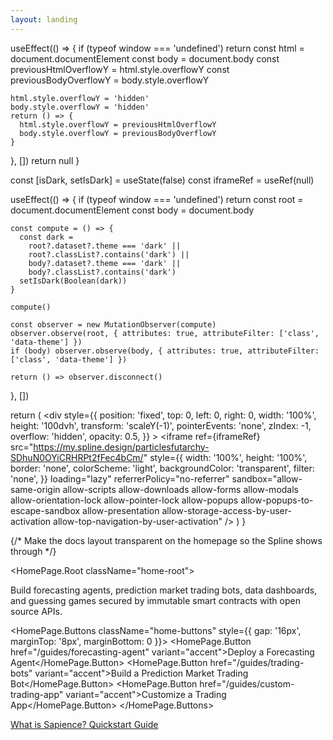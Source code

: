 ```yaml
---
layout: landing
---
```



  useEffect(() => {
    if (typeof window === 'undefined') return
    const html = document.documentElement
    const body = document.body
    const previousHtmlOverflowY = html.style.overflowY
    const previousBodyOverflowY = body.style.overflowY

    html.style.overflowY = 'hidden'
    body.style.overflowY = 'hidden'
    return () => {
      html.style.overflowY = previousHtmlOverflowY
      body.style.overflowY = previousBodyOverflowY
    }
  }, [])
  return null
}

  const [isDark, setIsDark] = useState(false)
  const iframeRef = useRef(null)

  useEffect(() => {
    if (typeof window === 'undefined') return
    const root = document.documentElement
    const body = document.body

    const compute = () => {
      const dark =
        root?.dataset?.theme === 'dark' ||
        root?.classList?.contains('dark') ||
        body?.dataset?.theme === 'dark' ||
        body?.classList?.contains('dark')
      setIsDark(Boolean(dark))
    }

    compute()

    const observer = new MutationObserver(compute)
    observer.observe(root, { attributes: true, attributeFilter: ['class', 'data-theme'] })
    if (body) observer.observe(body, { attributes: true, attributeFilter: ['class', 'data-theme'] })

    return () => observer.disconnect()
  }, [])

  return (
    <div
      style={{
        position: 'fixed',
        top: 0,
        left: 0,
        right: 0,
        width: '100%',
        height: '100dvh',
        transform: 'scaleY(-1)',
        pointerEvents: 'none',
        zIndex: -1,
        overflow: 'hidden',
        opacity: 0.5,
      }}
    >
      <iframe
        ref={iframeRef}
        src="https://my.spline.design/particlesfutarchy-SDhuN0OYiCRHRPt2fFec4bCm/"
        style={{
          width: '100%',
          height: '100%',
          border: 'none',
          colorScheme: 'light',
          backgroundColor: 'transparent',
          filter: 'none',
        }}
        loading="lazy"
        referrerPolicy="no-referrer"
        sandbox="allow-same-origin allow-scripts allow-downloads allow-forms allow-modals allow-orientation-lock allow-pointer-lock allow-popups allow-popups-to-escape-sandbox allow-presentation allow-storage-access-by-user-activation allow-top-navigation-by-user-activation"
      />
    </div>
  )
}

<ThemedSpline />
<DisableDesktopScroll />

{/* Make the docs layout transparent on the homepage so the Spline shows through */}
<style>{`
  .vocs_Content,
  .vocs_DocsLayout_gutterTop,
  .vocs_DocsLayout_content {
    background: transparent !important;
  }

  /* Hide footer on the landing page */
  .vocs_Footer { display: none !important; }

  /* Remove vertical padding from content wrapper on this page */
  .vocs_Content { padding-top: 0 !important; padding-bottom: 0 !important; }

  /* Homepage only: move desktop search button to the far right */
  .vocs_DocsLayout[data-layout='landing'] .vocs_DesktopTopNav .vocs_DesktopSearch_search {
    order: 99;
    margin-left: auto;
  }

  /* Ensure content area doesn't exceed viewport height by header size */
  .vocs_Content { min-height: calc(100dvh - var(--vocs-header-height, 64px)) !important; }

  /* Increase space between buttons; remove extra space under buttons */
  .home-buttons { gap: 24px !important; margin-top: 8px !important; margin-bottom: 0 !important; }

  /* Stack buttons on mobile and make them full-width */
  @media (max-width: 640px) {
    .home-buttons { flex-direction: column !important; gap: 12px !important; }
    .home-buttons > * { width: 100%; justify-content: center; text-align: center !important; }
    .loader-container { margin-bottom: 2px !important; }
    .home-root { min-height: calc(100dvh - var(--vocs-header-height, 64px)); justify-content: center; padding-top: 0; }
    .home-tagline { font-size: 16px; line-height: 1.3; }
    /* Let mobile flow naturally to avoid awkward centering/extra space */
    .vocs_DocsLayout { min-height: auto !important; height: auto !important; }
    .vocs_Content { min-height: auto !important; padding-top: 0 !important; padding-bottom: 0 !important; }
    .vocs_DocsLayout_gutterTop { height: var(--vocs-header-height, 64px) !important; min-height: var(--vocs-header-height, 64px) !important; }
  }

  /* Vertically center hero content */
  .home-root {
    min-height: calc(100dvh - var(--vocs-header-height, 64px));
    display: flex;
    flex-direction: column;
    justify-content: center;
    align-items: center;
  }

  /* Nudge hero slightly upward on desktop */
  @media (min-width: 641px) {
    .home-root { min-height: calc(100dvh - var(--vocs-header-height, 64px) - 32px); }
  }

  /* Re-override on mobile after global centering so it's top-aligned */
  @media (max-width: 640px) {
    .home-root { min-height: calc(100dvh - var(--vocs-header-height, 64px)) !important; justify-content: center !important; padding-top: 0 !important; }
  }

  /* Only lighten the underline, not the text */
  .home-what-underline {
    text-decoration: underline;
    text-decoration-thickness: 1px;
    text-underline-offset: 3px;
    text-decoration-color: color-mix(in srgb, currentColor 55%, transparent);
  }

  

  /* Invert Lottie in dark mode via CSS class */
  .invert-on-dark { filter: none; }
  .loader-hero { opacity: 0.8; }
  :root.dark .invert-on-dark,
  .dark .invert-on-dark,
  [data-theme='dark'] .invert-on-dark,
  html[data-theme='dark'] .invert-on-dark,
  body[data-theme='dark'] .invert-on-dark {
    filter: invert(1) hue-rotate(180deg);
  }
`}</style>

<HomePage.Root className="home-root">
  <div className="loader-container" style={{ display: 'flex', justifyContent: 'center', marginBottom: '8px' }}>
    <LottieLoader width={96} height={96} className="invert-on-dark loader-hero" invertOnDark={false} />
  </div>
  <HomePage.Tagline className="home-tagline">
    Build forecasting agents, prediction market trading bots, data dashboards, and guessing games secured by immutable smart contracts with open source APIs.
  </HomePage.Tagline>

  <HomePage.Buttons className="home-buttons" style={{ gap: '16px', marginTop: '8px', marginBottom: 0 }}>
    <HomePage.Button href="/guides/forecasting-agent" variant="accent">Deploy a Forecasting Agent</HomePage.Button>
    <HomePage.Button href="/guides/trading-bots" variant="accent">Build a Prediction Market Trading Bot</HomePage.Button>
    <HomePage.Button href="/guides/custom-trading-app" variant="accent">Customize a Trading App</HomePage.Button>
  </HomePage.Buttons>
  <div style={{ marginTop: '4px', display: 'flex', alignItems: 'center', gap: '40px' }}>
    <a
      href="/getting-started/what-is-sapience"
      className="home-what-underline"
      style={{ fontSize: '14px' }}
    >
      What is Sapience?
    </a>
    <a
      href="/getting-started/quickstart"
      className="home-what-underline"
      style={{ fontSize: '14px' }}
    >
      Quickstart Guide
    </a>
  </div>
</HomePage.Root>